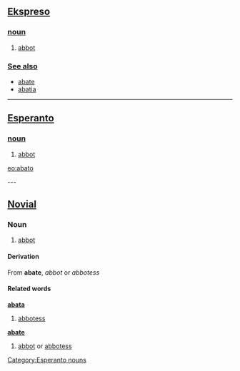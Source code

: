 == [[Ekspreso]] ==
=== [[noun]] ===
# [[abbot]]

=== [[See also]] ===
*[[abate]]
*[[abatia]]

----

== [[Esperanto]] ==
=== [[noun]] ===
# [[abbot]]

{{Universala Vortaro}}
[[eo:abato]]

---

==[[Novial]]==
===Noun===
#[[abbot]]
====Derivation====
From '''abate''', ''abbot'' or ''abbotess''

====Related words====
<b>[[abata]]</b>
#[[abbotess]]
<b>[[abate]]</b>
#[[abbot]] or [[abbotess]]


[[Category:Esperanto nouns]]